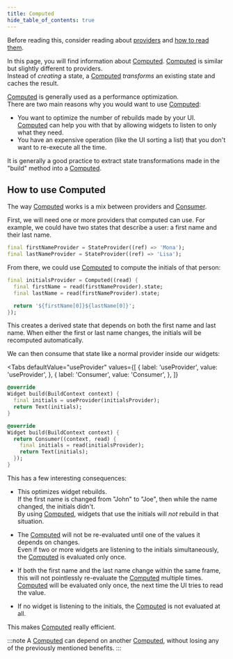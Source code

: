 ```yaml
---
title: Computed
hide_table_of_contents: true
---
```



Before reading this, consider reading about [providers](./provider) and [how to read them](./reading).

In this page, you will find information about [Computed]. [Computed] is similar
but slightly different to providers.  
Instead of _creating_ a state, a [Computed] _transforms_ an existing state and
caches the result.

[Computed] is generally used as a performance optimization.  
There are two main reasons why you would want to use [Computed]:

- You want to optimize the number of rebuilds made by your UI.  
  [Computed] can help you with that by allowing widgets to listen to only what
  they need.
- You have an expensive operation (like the UI sorting a list) that you
  don't want to re-execute all the time.

It is generally a good practice to extract state transformations made in the
"build" method into a [Computed].

## How to use Computed

The way [Computed] works is a mix between providers and [Consumer].

First, we will need one or more providers that computed can use. For example,
we could have two states that describe a user: a first name and their last name.

```dart
final firstNameProvider = StateProvider((ref) => 'Mona');
final lastNameProvider = StateProvider((ref) => 'Lisa');
```

From there, we could use [Computed] to compute the initials of that person:

```dart
final initialsProvider = Computed((read) {
  final firstName = read(firstNameProvider).state;
  final lastName = read(firstNameProvider).state;

  return '${firstName[0]}${lastName[0]}';
});
```

This creates a derived state that depends on both the first name and last name.
When either the first or last name changes, the initials will be recomputed automatically.

We can then consume that state like a normal provider inside our widgets:

<Tabs
  defaultValue="useProvider"
  values={[
    { label: 'useProvider', value: 'useProvider', },
    { label: 'Consumer', value: 'Consumer', },
  ]}
>
<TabItem value="useProvider">

```dart
@override
Widget build(BuildContext context) {
  final initials = useProvider(initialsProvider);
  return Text(initials);
}
```

</TabItem>
<TabItem value="Consumer">

```dart
@override
Widget build(BuildContext context) {
  return Consumer((context, read) {
    final initials = read(initialsProvider);
    return Text(initials);
  });
}
```

</TabItem>
</Tabs>

This has a few interesting consequences:

- This optimizes widget rebuilds.  
  If the first name is changed from "John" to "Joe", then while the name changed,
  the initials didn't.  
  By using [Computed], widgets that use the initials will _not_ rebuild in that situation.


- The [Computed] will not be re-evaluated until one of the values it depends on changes.  
  Even if two or more widgets are listening to the initials simultaneously, the [Computed]
  is evaluated only once.

- If both the first name and the last name change within the same frame, this will
  not pointlessly re-evaluate the [Computed] multiple times.  
  [Computed] will be evaluated only once, the next time the UI tries to read the value.

- If no widget is listening to the initials, the [Computed] is not evaluated at all.

This makes [Computed] really efficient.

:::note
A [Computed] can depend on another [Computed], without losing any of the previously
mentioned benefits.
:::


[stateprovider]: https://pub.dev/documentation/riverpod/latest/riverpod/StateProvider-class.html
[computed]: https://pub.dev/documentation/riverpod/latest/riverpod/Computed-class.html
[providerscope]: https://pub.dev/documentation/flutter_riverpod/latest/flutter_riverpod/ProviderScope-class.html
[consumer]: https://pub.dev/documentation/flutter_riverpod/latest/flutter_riverpod/Consumer-class.html
[useprovider]: https://pub.dev/documentation/hooks_riverpod/latest/hooks_riverpod/useProvider-class.html
[raisedbutton]: https://api.flutter.dev/flutter/material/RaisedButton-class.html
[riverpod]: https://github.com/rrousselgit/river_pod
[text]: https://api.flutter.dev/flutter/widgets/Text-class.html
[hooks_riverpod]: https://pub.dev/packages/hooks_riverpod
[flutter_riverpod]: https://pub.dev/packages/flutter_riverpod
[flutter_hooks]: https://github.com/rrousselGit/flutter_hooks
[statenotifierprovider]: https://pub.dev/documentation/riverpod/latest/riverpod/StateNotifierProvider-class.html
[statenotifier]: https://pub.dev/documentation/state_notifier/latest/state_notifier/StateNotifier-class.html
